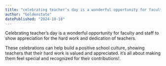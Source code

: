 ```yaml
---
title: "celebrating teacher’s day is a wonderful opportunity for faculty and staff"
author: "Goldenstate"
datePublished: "2024-10-18"
---
```


Celebrating teacher’s day is a wonderful opportunity for faculty and staff to show appreciation for the hard work and dedication of teachers.

These celebrations can help build a positive school culture, showing teachers that their hard work is valued and appreciated. it’s all about making them feel special and recognized for their contributions!.